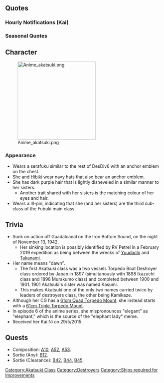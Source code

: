 {{ShipPageHeader}}

==Quotes==
{{ShipQuotes
|Introduction = 暁よ。一人前のレディーとして扱ってよね！
|Introduction/En = I'm Akatsuki! Treat me like the fully-fledged lady that I am!

|Library = 特III型駆逐艦1番艦の暁よ。<br>吹雪型をベースに航行性能や航続距離を向上させたの。<br>特型駆逐艦の最終完成形なんだから！<br>ちゃんとレディーとして活躍したのよ！<br>ほ、ほんとなんだからっ。
|Library/En = I'm the 1st of the special type-III destroyers Akatsuki.<br>Based on the Fubuki-class, with improved performance and range, the last word in destroyers!<br>I'm quite the lady, you know!<br>R-really, I am....

|Secretary 1 = 司令官、ご機嫌ようです
|Secretary 1/En = Commander, good day.

|Secretary 2 = 本日はお日柄もよく、なのです
|Secretary 2/En = Today's also a lucky day, that is so.
|Secretary 2/Note = She is copying Inazuma?

|Secretary 2/Kai Ni = 頭をなでなでしないでよ！もう子供じゃないって言ってるでしょっ！
|Secretary 2/Kai Ni/En = Don't pat my head like that! Didn't I say that I'm not a child anymore?

|Secretary 3 = 頭をなでなでしないでよ！もう子供じゃないって言ってるでしょっ！
|Secretary 3/En = Don't pat my head like that! Didn't I say that I'm not a child anymore?

|Secretary 3/Kai Ni = 司令官、そんなに見つめられると私…私っ…！って！帽子がズレてるって何よそれ！もうっ！
|Secretary 3/Kai Ni/En = Commander, if you gaze so intently at me, I... I...! Wait! What do you mean my hat's slipping off!? Geez!

|Idle/Kai = そわそわ...そわそわ...っ何時間でも、待っていられるんだから！
|Idle/Kai/En = *impatient fidgeting*...I can wait any hours!
|Idle/Kai/Note = そわそわ is an onomatopoeia that shows the state of someone who is impatient and can't help with fidgeting.

|Secretary Married = し、し、しっ司令官、がんばっているから褒めてあげるわ。頭出しなさい。
|Secretary Married/En = C-c-c-commander, as you've done your best, I'll give you some praise. Stick out your head.
|Secretary Married/Note = She wants to pat your head for a change.

|Wedding = 司令官と2人でお食事なんて、レディーとして…。あれ？なんで暁だけジュースなのよ？それにどうしてピラフの上に旗が立っているのよ！
|Wedding/En = To have a meal with the commander, just the two of us, as a lady.... Wait! Why do I have juice? Furthermore, why does the pilaf have a flag in it!

|Looking At Scores = 司令官に電文よ、早く読んで
|Looking At Scores/En = A telegram for the Commander; please read it quickly.

|Joining A Fleet = 暁の出番ね。見てなさい
|Joining A Fleet/En = Akatsuki's turn, yes? Please observe.

|Equipment 1 = ありがとう。お礼はちゃんと言えるし
|Equipment 1/En = Thank you.  I shall properly give my regards.

|Equipment 2 = 装備が大きすぎないかって？丁度良いに決まっているじゃない
|Equipment 2/En = You say that this equipment a bit big? It's obviously just the right size!

|Equipment 3 = とっ当然よ
|Equipment 3/En = N-naturally!

|Supply = ありがとう。お礼はちゃんと言えるし
|Supply/En = Thank you. I shall properly give my regards.

|Supply/Kai = 一人前のレディとしていただくわ
|Supply/Kai/En = I will accept this, as a first-class lady.

|Docking Minor = 別に疲れた訳じゃないんだから。
|Docking Minor/En = It's not that I'm tired or anything, you know.

|Docking Major = 激しい戦闘ばかりに駆り出されて、困っちゃうわ。
|Docking Major/En = I'm only being deployed to tough battles, how troubling...

|Docking Complete = 修理が終わった船があるんだって!
|Docking Complete/En = It looks like there is a repaired ship!

|Construction = 新しい船が出来たって
|Construction/En = A new ship has been finished.

|Returning From Sortie = 艦隊が帰ってきたんだって。ふぅ
|Returning From Sortie/En = The fleet's back. *whew*

|Starting A Sortie = 暁、水雷戦隊出撃します
|Starting A Sortie/En = Akatsuki, deploying for naval warfare.

|Battle Start = 攻撃するからね
|Battle Start/En = Time for the attack, yes?

|Attack = やぁー！
|Attack/En = Yaa!

|Night Battle = 突撃するんだから！
|Night Battle/En = Assaulting!

|Night Attack = お子様言うなぁー！
|Night Attack/En = Don't say I'm a chiiild!

|MVP = どう考えても、暁が一番って事よね！
|MVP/En = No matter how you think about it, Akatsuki's the best!

|Minor Damage 1 = へっちゃらだし
|Minor Damage 1/En = I'm not concerned!

|Minor Damage 2 = きゃあっ！
|Minor Damage 2/En = Kyan!
|Minor Damage 2/Note = (A childish exclamation of surprise)

|Major Damage = も、もう、許さない…許さないんだから！
|Major Damage/En = R-really, I won't forgive you... I really won't!

|Sunk = こんな所で沈むの、いやだよぉ……
|Sunk/En = To sink in a place like this, I hate it...
}}

===Hourly Notifications (Kai)===
{{Shiphourly
| 00JP = マルマルマルマルよ。鎮守府も静か。ふえぇ…、暗いよぉ…
| 00EN = It's 0000. The base is quiet as well, yes?  It's so dark...
| 00Note = 
| 01JP = マルヒトマルマル。早く寝ないと、レディの美貌が台無しじゃない！
| 01EN = 0100. A lady's beauty will be marred if they don't go to bed early, you know!
| 01Note = 
| 02JP = マルフタマルマル。し、司令官…ちょっと廊下の奥が気になるの。一緒に見回りしてもいいのよ？
| 02EN = 0200. C- Commander.... I'm a little concerned about the hallway. Could we go take a look together?
| 02Note = The approximate time of her sinking during the First Naval Battle of Guadalcanal.
| 03JP = マルサンマルマル。別に、トイレに行きたかったわけじゃないし！
| 03EN = 0300. It's not like I needed to go to the toilet or anything!
| 03Note = 
| 04JP = マルヨン…マルマル…。レディーは徹夜しても完璧なのよ？
| 04EN = 04...00... A lady's all-nighter is also perfect, no?
| 04Note = 
| 05JP = マルゴ…マルマル…。(寝息が聞こえる)
| 05EN = 05...00... (Sounds of a sleeper's breathing)
| 05Note = 
| 06JP = マル…ロク…マルマル…。あっ…寝る子は育つって言うじゃない！
| 06EN = 0...6...00... Ah... Don't they say 'The well sleeping child grows up well'?
| 06Note = 
| 07JP = マルナナ…マルマル…。えっ、やだ！完全に遅刻じゃない！
| 07EN = 07...00.. Eh, no way! I'm completely late, aren't I!
| 07Note = 
| 08JP = マルハチマルマル。司令官のばかばかばか！なんで起こしてくれないのよ！あれ？しれいかーん！
| 08EN = 0800. Commander you're stupid! Dummy!  Why didn't you wake me up! Huh? Comma~nder!
| 08Note = 
| 09JP = マルキュウマルマル。レディーは速攻で朝の準備をするわ
| 09EN = 0900. A lady prepares for the morning without delay.
| 09Note = 
| 10JP = ヒトマルマルマル。ふぇー！もうみんないないしぃ！
| 10EN = 1000. Wha-! There's nobody here at all!
| 10Note = 
| 11JP = ヒトヒトマルマル。あ、戻ってきたー！みんなで大遠征なんてズルいよー！
| 11EN = 1100. Ah, they're back~!  You're all mean, all going off on expeditions!
| 11Note = 
| 12JP = ヒトフタマルマル。えっへん！留守中の鎮守府は、この暁が一人で守ったわ
| 12EN = 1200.  A-hem! While you all were away, Akatsuki looked after the base all by herself!
| 12Note = 
| 13JP = ヒトサンマルマル。さぁ、豪華なランチを奢ってもいいのよ？
| 13EN = 1300. Well then, feel free to treat me to a luxurious lunch, ok?
| 13Note = 
| 14JP = ヒトヨンマルマル。だーかーらー！どうして豪華なランチに旗が立ってるのよぉ！…まぁ、エビフライもハンバーグも、スパゲッティも好きだけど
| 14EN = 1400. Why does a luxurious lunch have a flag standing in i~t!... well, I quite like fried prawns, hamburger and spaghetti anyway.
| 14Note = This is a child's lunch - the hamburger traditionally has a flag stuck in it
| 15JP = ヒトゴーマルマル。「ほら、豪勢だろ？」じゃないわよ！ぷんすか！
| 15EN = 1500. Don't say "Hey, isn't this grand"! I'll pout!
| 15Note = 
| 16JP = ヒトロクマルマル。では暁、一人前のレディとして、一旗あげてくるわ
| 16EN = 1600. Well then, Akatsuki, as a first-class lady, will make a name for herself in the world.
| 16Note = 
| 17JP = ヒトナナマルマル。さて、もうひと頑張りしましょ
| 17EN = 1700.  Well, let's go and do our best~
| 17Note = 
| 18JP = ヒトハチマルマル。ふぅ、レディーにも休息は必要ね
| 18EN = 1800. Whew, breaks are vital for ladies as well, no?
| 18Note = 
| 19JP = ヒトキューマルマル。司令官、ハーブティーとかないかしら？…うん、どうせないわよね
| 19EN = 1900. Commander, do we have anything like herb tea around, I wonder? ...No, I guess not.
| 19Note = 
| 20JP = フタマルマルマル。暁もがんばってカレー作ったのよ。どうかな、どうかな？
| 20EN = 2000. Akatsuki's do-your-best curry is done! How is it, how is it?
| 20Note = 
| 21JP = フタヒトマルマル。えぇ～、甘口ですって？これでも、ずいぶん辛くしたつもりなんだけど…
| 21EN = 2100. Eh? It's mild, you say?   But, I thought I made it plenty spicy...
| 21Note = 
| 22JP = フタフタマルマル。さぁ、これからは大人の、レディの時間よ！
| 22EN = 2200. Well then, from now on it's the adults - the ladies' time!
| 22Note = 
| 23JP = フタサン…マルマル…(寝息が聞こえる)
| 23EN = 23...00... (Sounds of a sleeper's breathing)
| 23Note = 
}}

===Seasonal Quotes===
{{Shipquoteseasonal
|Valentine2016 = し、司令官！ちょ、チョコ、作ったわ！一人前のレディとして、あの、その…
|Valentine2016_EN = C-Commander! I-I made some chocolate! As a first-class lady, I... that's, umm...	
|Valentine2016_Clip = {{Audio|file=Akatsuki Valentine 2016.ogg}}

|Hinamatsuri2016 = もうすぐ春ね。レディはお花見に参加するもの。ワクワク～。早く招待されないかしら。
|Hinamatsuri2016_EN = It's almost spring. Ladies should take part in flower viewing. I wonder if someone will invite me soon.	
|Hinamatsuri2016_Clip = {{Audio|file=Akatsuki Hinamatsuri 2016.ogg}}
|Hinamatsuri2016_Note = ''Spring lines''

|WhiteDay2016 = 司令官、レディに対するチョコのお返しは？あ、これね！あ、後で開けるわ。
|WhiteDay2016_EN = Commander, where's the gift in return for the Valentine's suitable for a lady? Ah, must be this! I-I'll open it later.
|WhiteDay2016_Clip = {{Audio|file=Akatsuki White Day 2016.ogg}}
|WhiteDay2016_Note =

|Spring2016 = もうすぐ春ね。レディはお花見に参加するもの。ワクワク～。早く招待されないかしら。
|Spring2016_EN = It'll be spring soon, isn't it. It's a given that a true lady should participates in the flower viewing. *giddy* *giddy* Won't someone invite me soon, I wonder.
|Spring2016_Clip = {{Audio|file=Akatsuki_Hinamatsuri_2016.ogg}}
|Spring2016_Note = From [[Seasonal/Hinamatsuri_2016]]

|ThirdAnniversary2016 = 司令官、三周年、おめでとうです。一人前のレディーとしてお祝いするわ！	
|ThirdAnniversary2016_EN = Commander, congratulation for the third anniversary. I shall celebrate it as a first class lady!	
|ThirdAnniversary2016_Clip = {{Audio|file=Akatsuki_Third_Anniversary.ogg}}
|ThirdAnniversary2016_Note = 

|RainySeason2016 = 梅雨かぁ。ちょっとショボーン…。あっ電、それてるてる坊主？やるじゃない!
|RainySeason2016_EN = So it's the rainy season. It feels a little disheartening... Ah, Inazuma, is that a teru-teru bouzu? Awesome!
|RainySeason2016_Clip = {{Audio|file=Akatsuki Rainy Season 2016.ogg}}
|RainySeason2016_Note = 

|MidSummer2016 = もー、砂浜のお城作りは遊びじゃないわ！　立派な諸島防衛の築城演習なのよ。
|MidSummer2016_EN = Geez! Building a sandcastle is no game, you know! It's a way to practice on how to build a splendid coastal fortification.
|MidSummer2016_Clip = {{Audio|file=Akatsuki Mid-Summer 2016.ogg}}
}}

==Character==
[[File:Anime akatsuki.png|thumb|250px]]

===Appearance===
*Wears a serafuku similar to the rest of DesDiv6 with an anchor emblem on the chest.
*She and [[Hibiki]] wear navy hats that also bear an anchor emblem.
*She has dark purple hair that is lightly disheveled in a similar manner to her sisters. 
**Another trait shared with her sisters is the matching colour of her eyes and hair.
*Wears a III-pin, indicating that she (and her sisters) are the third sub-class of the Fubuki main class.

==Trivia==
*Sunk on action off Guadalcanal on the Iron Bottom Sound, on the night of November 13, 1942. 
**Her sinking location is possibly identified by RV Petrel in a February 2019 expedition as being between the wrecks of [[Yuudachi]] and [[Takanami]].
*Her name means "dawn".
**The first Akatsuki class was a two vessels Torpedo Boat Destroyer class ordered by Japan in 1897 (simultanously with 1898 Ikazuchi class and 1898 Murakumo class) and completed between 1900 and 1901. 1901 Akatsuki's sister was named Kasumi.
**This makes Akatsuki one of the only two names carried twice by leaders of destroyers class, the other being Kamikaze.
* Although her CG has a [[61cm Quad Torpedo Mount]], she instead starts with a [[61cm Triple Torpedo Mount]].
* In episode 6 of the anime series, she mispronounces "elegant" as "elephant," which is the source of the "elephant lady" meme.
* Received her Kai Ni on 29/5/2015.

==Quests==
*Composition: [[Quests#A10|A10]], [[Quests#A52|A52]], [[Quests#A53|A53]].
*Sortie (Any): [[Quests#B12|B12]].
*Sortie (Clearance): [[Quests#B42|B42]], [[Quests#B44|B44]], [[Quests#B45|B45]].

{{ShipPageFooter}}
[[Category:Akatsuki Class]]
[[Category:Destroyers]]
[[Category:Ships required for Improvements]]